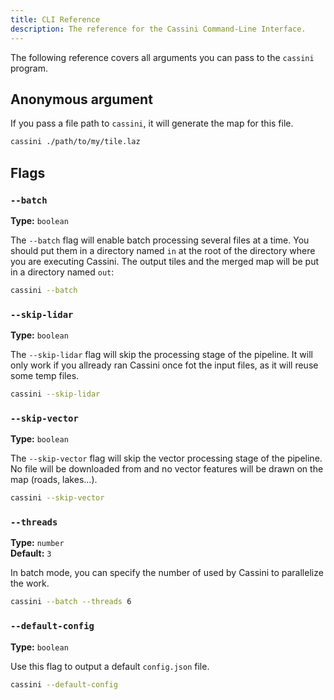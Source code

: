 ```yaml
---
title: CLI Reference
description: The reference for the Cassini Command-Line Interface.
---
```



The following reference covers all arguments you can pass to the `cassini` program.

## Anonymous argument

If you pass a <GlossaryLink slug="lidar" /> file path to `cassini`, it will generate the map for this file.

```sh
cassini ./path/to/my/tile.laz
```

## Flags

### `--batch`

<p>

**Type:** `boolean`<br />

</p>

The `--batch` flag will enable batch processing several <GlossaryLink slug="lidar" /> files at a time. You should put them in a directory named `in` at the root of the directory where you are executing Cassini. The output tiles and the merged map will be put in a directory named `out`:

```sh
cassini --batch
```

### `--skip-lidar`

<p>

**Type:** `boolean`<br />

</p>

The `--skip-lidar` flag will skip the <GlossaryLink slug="lidar" /> processing stage of the pipeline. It will only work if you allready ran Cassini once fot the input files, as it will reuse some temp files.

```sh
cassini --skip-lidar
```

### `--skip-vector`

<p>

**Type:** `boolean`<br />

</p>

The `--skip-vector` flag will skip the vector processing stage of the pipeline. No file will be downloaded from <GlossaryLink slug="osm" /> and no vector features will be drawn on the map (roads, lakes...).

```sh
cassini --skip-vector
```

### `--threads`

<p>

**Type:** `number`<br />
**Default:** `3`

</p>

In batch mode, you can specify the number of <GlossaryLink slug="thread" label="threads" /> used by Cassini to parallelize the work.

```sh
cassini --batch --threads 6
```

### `--default-config`

<p>

**Type:** `boolean`<br />

</p>

Use this flag to output a default `config.json` file.

```sh
cassini --default-config
```
